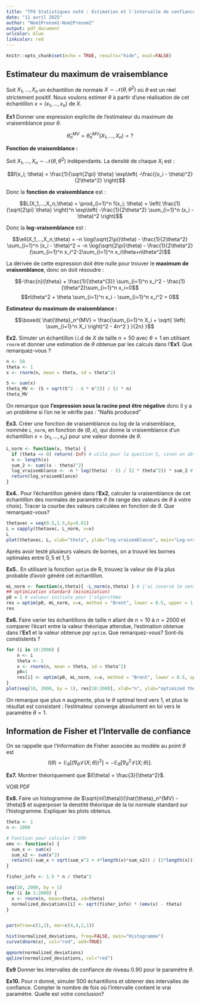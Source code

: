```yaml
---
title: "TP4 Statistiques noté : Estimation et l'intervalle de confiance"
date: "11 avril 2025"
author: "Nom1Prenom1-Nom2Prenom2"
output: pdf_document
urlcolor: blue
linkcolor: red
---
```


```r
knitr::opts_chunk$set(echo = TRUE, results="hide", eval=FALSE)
```

## Estimateur du maximum de vraisemblance

Soit $X_1, \ldots, X_n$ un échantillon de normale $X\sim \mathcal{N}(\theta,\theta^2)$ où $\theta$ est un réel strictement positif. Nous voulons estimer $\theta$ à partir d'une réalisation de cet échantillon $x=(x_1, \ldots, x_n)$ de $X$.

**Ex1** Donner une expression explicite de l'estimateur du maximum de vraisemblance pour $\theta$.

$$ \hat{\theta}_n^{MV} = \hat{\theta}_n^{MV}(X_1,...,X_n) = ?$$

**Fonction de vraisemblance :**

Soit $X_1, \ldots, X_n \sim \mathcal{N}(\theta, \theta^2)$ indépendants. La densité de chaque $X_i$ est :

$$f(x_i; \theta) = \frac{1}{\sqrt{2\pi} \theta} \exp\left( -\frac{(x_i - \theta)^2}{2\theta^2} \right)$$

Donc la **fonction de vraisemblance** est :

$$L(X_1,...,X_n,\theta) = \prod_{i=1}^n f(x_i; \theta) = \left( \frac{1}{\sqrt{2\pi} \theta} \right)^n \exp\left( -\frac{1}{2\theta^2} \sum_{i=1}^n (x_i - \theta)^2 \right)$$

Donc la **log-vraisemblance** est : 

$$\ell(X_1,...,X_n,\theta) = -n \log(\sqrt{2\pi}\theta) - \frac{1}{2\theta^2} \sum_{i=1}^n (x_i - \theta)^2 = -n \log(\sqrt{2\pi}\theta) - \frac{1}{2\theta^2}(\sum_{i=1}^n x_i^2-2\sum_{i=1}^n x_i\theta+n\theta^2)$$

La dérivée de cette expression doit être nulle pour trouver le **maximum de vraisemblance**, donc on doit résoudre : 

$$-\frac{n}{\theta} + \frac{1}{\theta^{3}} \sum_{i=1}^n x_i^2 - \frac{1}{\theta^2}\sum_{i=1}^n x_i=0$$ 
$$n\theta^2 + \theta \sum_{i=1}^n x_i - \sum_{i=1}^n x_i^2 = 0$$

**Estimateur du maximum de vraisemblance :**

$$\boxed{ \hat{\theta}_n^{MV} = \frac{\sum_{i=1}^n X_i + \sqrt{ \left( \sum_{i=1}^n X_i \right)^2 - 4n^2 } }{2n} }$$

**Ex2.** Simuler un échantillon i.i.d de $X$ de taille $n=50$ avec $\theta =1$ en utilisant `rnorm` et donner une estimation de $\theta$ obtenue par les calculs dans l'**Ex1**. Que remarquez-vous ?
```r
n <- 50
theta <- 1
x <- rnorm(n, mean = theta, sd = theta^2)

S <- sum(x)
theta_MV <- (S + sqrt(S^2 - 4 * n^2)) / (2 * n)
theta_MV
```

On remarque que **l'expression sous la racine peut être négative** donc il y a un problème si l'on ne le vérifie pas : “NaNs produced”

**Ex3.** Créer une fonction de vraisemblance ou log de la vraisemblace, nommée `L_norm`, en fonction de $(\theta, x)$, qui donne la vraisemblance d'un échantillon $x=(x_1,\ldots,x_n)$ pour une valeur donnée de $\theta$.

```r
L_norm <- function(x, theta) {
  if (theta <= 0) return(-Inf) # utile pour la question 5, sinon on obtient Nans
  n <- length(x)
  sum_2 <- sum((x - theta)^2)
  log_vraisemblance <- -n * log(theta) - (1 / (2 * theta^2)) * sum_2 # en supposant theta strictement positif
  return(log_vraisemblance)
}
```

**Ex4.**. Pour l'échantillon généré dans l'**Ex2**, calculer la vraisemblance de cet échantillon des normales de paramètre $\theta$ (le range des valeurs de $\theta$ à votre choix). Tracer la courbe des valeurs calculées en fonction de $\theta$. Que remarquez-vous?
```r
thetavec = seq(0.5,1.5,by=0.01)
L = sapply(thetavec, L_norm, x=x)
L
plot(thetavec, L, xlab="theta", ylab="log-vraisemblance", main="Log-vraisemblance de theta")
```
Après avoir testé plusieurs valeurs de bornes, on a trouvé les bornes optimales entre $0,5$ et $1,5$

**Ex5.**. En utilisant la fonction `optim` de R, trouvez la valeur de $\theta$ la plus probable d'avoir généré cet échantillon.

```r
mL_norm <- function(x,theta){ -L_norm(x,theta) } # j'ai inversé le sens des arguments pour correspondre à ma fonction L_norm
## optimization standard (minimization)
p0 = 1 # valueur initiale pour l'algorithme
res = optim(p0, mL_norm, x=x, method = "Brent", lower = 0.5, upper = 1.5)
res
```

**Ex6.** Faire varier les échantillons de taille $n$ allant de $n=10$ à $n=2000$ et comparer l'écart entre la valeur théorique attendue, l'estimation obtenue dans l'**Ex1** et la valeur obtenue pqr `optim`. Que remarquez-vous? Sont-ils constistents ?

```r
for (i in 10:2000) {
    n <- i
    theta <- 1
    x <- rnorm(n, mean = theta, sd = theta^2)
    p0=1
    res[i] <- optim(p0, mL_norm, x=x, method = "Brent", lower = 0.5, upper = 1.5)$par
}
plot(seq(10, 2000, by = 1), res[10:2000], xlab="n", ylab="optimized theta", main="Optimized theta vs n")
```

On remarque que plus $n$ augmente, plus le $\theta$ optimal tend vers $1$, et plus le résultat est consistant : l'estimateur converge absolument en loi vers le paramètre $\theta=1$.

## Information de Fisher et l'Intervalle de confiance

On se rappelle que l'Information de Fisher associée au modèle au point $\theta$ est
$$I(\theta) = \mathbb{E}_\theta\left[ \left(\nabla_\theta\mathcal{L}(X;\theta)\right)^2\right] = - \mathbb{E}_\theta\left[\nabla_\theta^2\mathcal{L}(X;\theta)\right].$$

**Ex7.** Montrer théoriquement que $I(\theta) = \frac{3}{\theta^2}$.

VOIR PDF

**Ex8.** Faire un histogramme de $\sqrt{nI(\theta)}(\hat{\theta}_n^{MV} - \theta)$ et superposer la denstité théorique de la loi normale standard sur l'histogramme. Expliquer les plots obtenus.

```r
theta <- 1
n <- 1000

# Fonction pour calculer l'EMV
emv <- function(x) {
  sum_x <- sum(x)
  sum_x2 <- sum(x^2)
  return((-sum_x + sqrt(sum_x^2 + 4*length(x)*sum_x2)) / (2*length(x)))
}

fisher_info <- 1.5 * n / theta^2

seq(10, 2000, by = 1)
for (i in 1:2000) {
  x <- rnorm(n, mean=theta, sd=theta)
  normalized_deviations[i] <- sqrt(fisher_info) * (emv(x) - theta)
}


par(mfrow=c(1,2), mar=c(4,4,2,1))

hist(normalized_deviations, freq=FALSE, main="Histogramme")
curve(dnorm(x), col="red", add=TRUE)

qqnorm(normalized_deviations)
qqline(normalized_deviations, col="red")
```

**Ex9** Donner les intervalles de confiance de niveau 0.90 pour le paramètre $\theta$.

**Ex10.** Pour $n$ donné, simuler 500 échantillons et obtener des intervalles de confiance. Compter le nombre de fois où l'intervalle contient le vrai paramètre. Quelle est votre conclusion?
